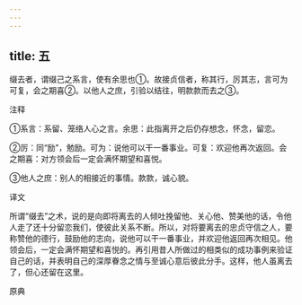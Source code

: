 ```yaml
---
---
---
```

title: 五
---



缀去者，谓缀己之系言，使有余思也①。故接贞信者，称其行，厉其志，言可为可复，会之期喜②。以他人之庶，引验以结往，明款款而去之③。

注释

①系言：系留、笼络人心之言。余思：此指离开之后仍存想念，怀念，留恋。

②厉：同“励”，勉励。可为：说他可以干一番事业。可复：欢迎他再次返回。会之期喜：对方领会后一定会满怀期望和喜悦。

③他人之庶：别人的相接近的事情。款款，诚心貌。

译文

所谓“缀去”之术，说的是向即将离去的人倾吐挽留他、关心他、赞美他的话，令他人走了还十分留恋我们，使彼此关系不断。所以，对将要离去的忠贞守信之人，要称赞他的德行，鼓励他的志向，说他可以干一番事业，并欢迎他返回再次相见。他领会后，一定会满怀期望和喜悦的。再引用昔人所做过的相类似的成功事例来验证自己的话，并表明自己的深厚眷念之情与至诚心意后彼此分手。这样，他人虽离去了，但心还留在这里。

原典